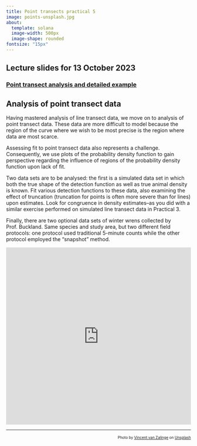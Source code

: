 ```yaml
---
title: Point transects practical 5
image: points-unsplash.jpg
about: 
  template: solana
  image-width: 500px
  image-shape: rounded
fontsize: "15px"
---
```


::: {.callout-tip}
## Lecture slides for 13 October 2023

### [Point transect analysis and detailed example](../lectures/BlockE-22.pdf)
:::

## Analysis of point transect data

Having mastered analysis of line transect data, we move on to analysis of point transect data.  These data are more difficult to model because the region of the curve where we wish to be most precise is the region where data are most scarce.

Assessing fit to point transect data also represents a challenge.  Consequently, we use plots of the probability density function to gain perspective regarding the influence of regions of the probability density function upon lack of fit.

Two data sets are to be analysed: the first is a simulated data set in which both the true shape of the detection function as well as true animal density is known.  Fit various detection functions to these data, also examining the effect of truncation (truncation for points is often more severe than for lines) upon estimates.  Look for congruence in density estimates--as you did with a similar exercise performed on simulated line transect data in Practical 3.

Finally, there are two optional data sets of winter wrens collected by Prof. Buckland.  Same species and study area, but two different field protocols: one protocol used traditional 5-minute counts while the other protocol employed the "snapshot" method.

<div style="position: relative; padding-bottom: 95.74468085106382%; height: 0;"><iframe src="https://www.loom.com/embed/2b373bc257124decb1cf5c931185dbe1?sid=e014c8a8-4330-43b3-b77e-34eb516f3f3b" frameborder="0" webkitallowfullscreen mozallowfullscreen allowfullscreen style="position: absolute; top: 0; left: 0; width: 100%; height: 100%;"></iframe></div>

---
<p style="font-size: x-small; text-align:right">Photo by <a href="https://unsplash.com/@vincentvanzalinge?utm_source=unsplash&utm_medium=referral&utm_content=creditCopyText">Vincent van Zalinge</a> on <a href="https://unsplash.com/s/photos/winter-wren?utm_source=unsplash&utm_medium=referral&utm_content=creditCopyText">Unsplash</a></p>
  